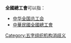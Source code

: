 '''全國總工會'''可以指：
*[[中华全国总工会|中华全国总工会]]
*[[中華民國全國總工會|中華民國全國總工會]]
{{消歧义}}
[[Category:五字组织机构消歧义|Category:五字组织机构消歧义]]